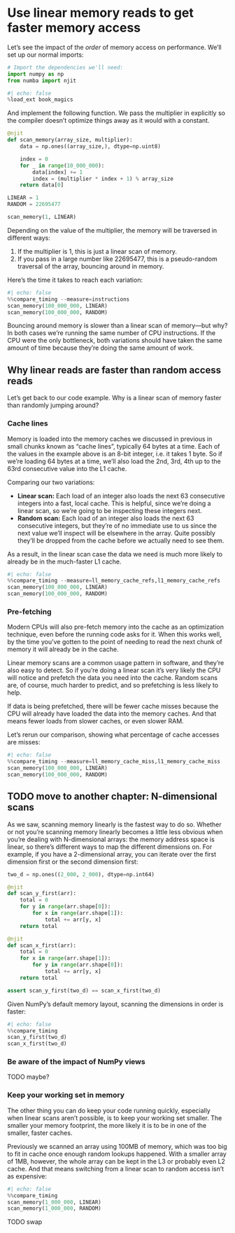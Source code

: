 # Use linear memory reads to get faster memory access

Let's see the impact of the _order_ of memory access on performance.
We'll set up our normal imports:

```python
# Import the dependencies we'll need:
import numpy as np
from numba import njit
```

```python
#| echo: false
%load_ext book_magics
```

And implement the following function.
We pass the multiplier in explicitly so the compiler doesn't optimize things away as it would with a constant.

```python
@njit
def scan_memory(array_size, multiplier):
    data = np.ones((array_size,), dtype=np.uint8)

    index = 0
    for _ in range(10_000_000):
        data[index] += 1
        index = (multiplier * index + 1) % array_size
    return data[0]

LINEAR = 1
RANDOM = 22695477

scan_memory(1, LINEAR)
```

Depending on the value of the multiplier, the memory will be traversed in different ways:

1. If the multiplier is 1, this is just a linear scan of memory.
2. If you pass in a large number like 22695477, this is a pseudo-random traversal of the array, bouncing around in memory.

Here's the time it takes to reach each variation:

```python
#| echo: false
%%compare_timing --measure=instructions
scan_memory(100_000_000, LINEAR)
scan_memory(100_000_000, RANDOM)
```

Bouncing around memory is slower than a linear scan of memory—but why?
In both cases we're running the same number of CPU instructions.
If the CPU were the only bottleneck, both variations should have taken the same amount of time because they're doing the same amount of work.

## Why linear reads are faster than random access reads

Let's get back to our code example.
Why is a linear scan of memory faster than randomly jumping around?

### Cache lines

Memory is loaded into the memory caches we discussed in previous in small chunks known as "cache lines", typically 64 bytes at a time.
Each of the values in the example above is an 8-bit integer, i.e. it takes 1 byte.
So if we're loading 64 bytes at a time, we'll also load the 2nd, 3rd, 4th up to the 63rd consecutive value into the L1 cache.

Comparing our two variations:

* **Linear scan:** Each load of an integer also loads the next 63 consecutive integers into a fast, local cache.
  This is helpful, since we're doing a linear scan, so we're going to be inspecting these integers next.
* **Random scan:** Each load of an integer also loads the next 63 consecutive integers, but they're of no immediate use to us since the next value we'll inspect will be elsewhere in the array.
  Quite possibly they'll be dropped from the cache before we actually need to see them.

As a result, in the linear scan case the data we need is much more likely to already be in the much-faster L1 cache.

```python
#| echo: false
%%compare_timing --measure=ll_memory_cache_refs,l1_memory_cache_refs
scan_memory(100_000_000, LINEAR)
scan_memory(100_000_000, RANDOM)
```

### Pre-fetching

Modern CPUs will also pre-fetch memory into the cache as an optimization technique, even before the running code asks for it.
When this works well, by the time you've gotten to the point of needing to read the next chunk of memory it will already be in the cache.

Linear memory scans are a common usage pattern in software, and they're also easy to detect.
So if you're doing a linear scan it's very likely the CPU will notice and prefetch the data you need into the cache.
Random scans are, of course, much harder to predict, and so prefetching is less likely to help.

If data is being prefetched, there will be fewer cache misses because the CPU will already have loaded the data into the memory caches.
And that means fewer loads from slower caches, or even slower RAM.

Let's rerun our comparison, showing what percentage of cache accesses are misses:

```python
#| echo: false
%%compare_timing --measure=ll_memory_cache_miss,l1_memory_cache_miss
scan_memory(100_000_000, LINEAR)
scan_memory(100_000_000, RANDOM)
```

## TODO move to another chapter: N-dimensional scans

As we saw, scanning memory linearly is the fastest way to do so.
Whether or not you're scanning memory linearly becomes a little less obvious when you're dealing with N-dimensional arrays: the memory address space is linear, so there's different ways to map the different dimensions on.
For example, if you have a 2-dimensional array, you can iterate over the first dimension first or the second dimension first:

```python
two_d = np.ones((2_000, 2_000), dtype=np.int64)

@njit
def scan_y_first(arr):
    total = 0
    for y in range(arr.shape[0]):
        for x in range(arr.shape[1]):
            total += arr[y, x]
    return total

@njit
def scan_x_first(arr):
    total = 0
    for x in range(arr.shape[1]):
        for y in range(arr.shape[0]):
            total += arr[y, x]
    return total

assert scan_y_first(two_d) == scan_x_first(two_d)
```

Given NumPy's default memory layout, scanning the dimensions in order is faster:

```python
#| echo: false
%%compare_timing
scan_y_first(two_d)
scan_x_first(two_d)
```

### Be aware of the impact of NumPy views

TODO maybe?

### Keep your working set in memory

The other thing you can do keep your code running quickly, especially when linear scans aren't possible, is to keep your working set smaller.
The smaller your memory footprint, the more likely it is to be in one of the smaller, faster caches.

Previously we scanned an array using 100MB of memory, which was too big to fit in cache once enough random lookups happened.
With a smaller array of 1MB, however, the whole array can be kept in the L3 or probably even L2 cache.
And that means switching from a linear scan to random access isn't as expensive:

```python
#| echo: false
%%compare_timing
scan_memory(1_000_000, LINEAR)
scan_memory(1_000_000, RANDOM)
```

TODO swap
